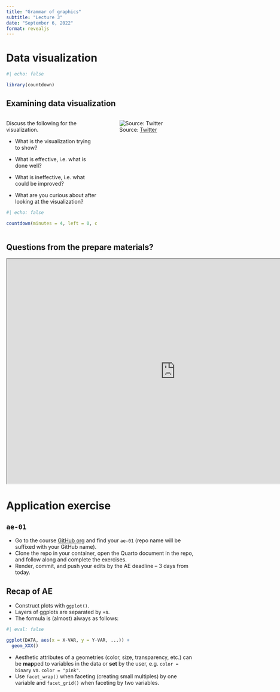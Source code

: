 ```yaml
---
title: "Grammar of graphics"
subtitle: "Lecture 3"
date: "September 6, 2022"
format: revealjs
---
```


# Data visualization

```r
#| echo: false

library(countdown)
```

## **Examining data visualization** {.smaller}

::: columns
::: {.column width="50%"}
Discuss the following for the visualization.

-   What is the visualization trying to show?

-   What is effective, i.e. what is done well?

-   What is ineffective, i.e. what could be improved?

-   What are you curious about after looking at the visualization?

```r
#| echo: false

countdown(minutes = 4, left = 0, color_text = "#325b74")
```
:::

::: {.column width="50%"}
![Source: [Twitter](https://twitter.com/reina_sabah/status/1291509085855260672)](images/03/female-heights.png){fig-align="center"}
:::
:::

## Questions from the prepare materials?

```{=html}
<iframe src="https://app.sli.do/event/wCtRaWXjUCSQGm1untvmE5/embed/polls/8a814dd9-a20e-4a10-911c-cde825e98c35" width="900" height="600"></iframe>
```
# Application exercise

## `ae-01`

::: appex
-   Go to the course [GitHub org](https://github.com/sta199-f22-1) and find your `ae-01` (repo name will be suffixed with your GitHub name).
-   Clone the repo in your container, open the Quarto document in the repo, and follow along and complete the exercises.
-   Render, commit, and push your edits by the AE deadline -- 3 days from today.
:::

## Recap of AE {.smaller}

-   Construct plots with `ggplot()`.
-   Layers of ggplots are separated by `+`s.
-   The formula is (almost) always as follows:

```r
#| eval: false

ggplot(DATA, aes(x = X-VAR, y = Y-VAR, ...)) +
  geom_XXX()
```

-   Aesthetic attributes of a geometries (color, size, transparency, etc.) can be **map**ped to variables in the data or **set** by the user, e.g. `color = binary` vs. `color = "pink"`.
-   Use `facet_wrap()` when faceting (creating small multiples) by one variable and `facet_grid()` when faceting by two variables.
